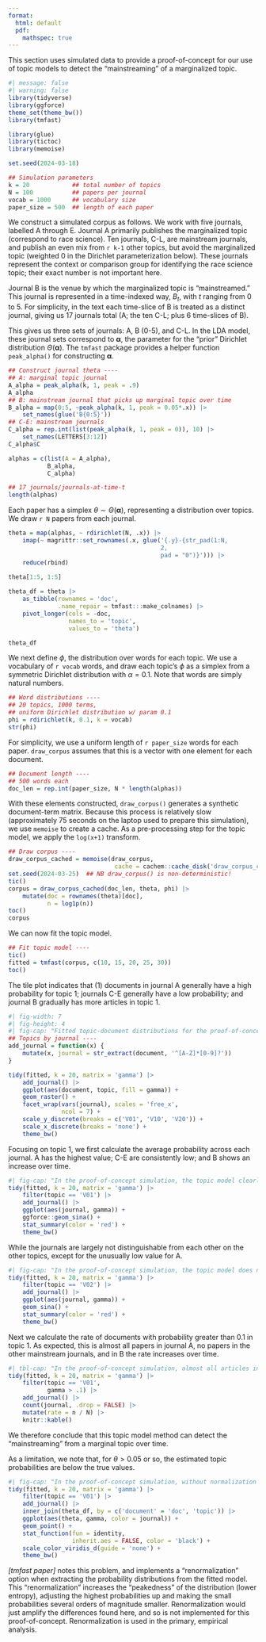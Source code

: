 ```yaml
---
format:
  html: default
  pdf: 
    mathspec: true
---
```


This section uses simulated data to provide a proof-of-concept for our use of topic models to detect the "mainstreaming" of a marginalized topic.  

```r
#| message: false
#| warning: false
library(tidyverse)
library(ggforce)
theme_set(theme_bw())
library(tmfast)

library(glue)
library(tictoc)
library(memoise)

set.seed(2024-03-18)

## Simulation parameters
k = 20            ## total number of topics
N = 100           ## papers per journal
vocab = 1000      ## vocabulary size
paper_size = 500  ## length of each paper
```

We construct a simulated corpus as follows.  We work with five journals, labelled A through E.  Journal A primarily publishes the marginalized topic (correspond to race science).  Ten journals, C-L, are mainstream journals, and publish an even mix from `r k-1` other topics, but avoid the marginalized topic (weighted 0 in the Dirichlet parameterization below).  These journals represent the context or comparison group for identifying the race science topic; their exact number is not important here.  

Journal B is the venue by which the marginalized topic is "mainstreamed."  This journal is represented in a time-indexed way, $B_t$, with $t$ ranging from 0 to 5.  For simplicity, in the text each time-slice of B is treated as a distinct journal, giving us 17 journals total (A; the ten C-L; plus 6 time-slices of B). 

This gives us three sets of journals: A, B (0-5), and C-L.  In the LDA model, these journal sets correspond to $\boldsymbol{\alpha}$, the parameter for the "prior" Dirichlet distribution $\Theta(\boldsymbol{\alpha})$. The `tmfast` package provides a helper function `peak_alpha()` for constructing $\boldsymbol{\alpha}$. 

```r
## Construct journal theta ----
## A: marginal topic journal
A_alpha = peak_alpha(k, 1, peak = .9)
A_alpha
## B: mainstream journal that picks up marginal topic over time
B_alpha = map(0:5, ~peak_alpha(k, 1, peak = 0.05*.x)) |> 
    set_names(glue('B{0:5}'))
## C-E: mainstream journals
C_alpha = rep.int(list(peak_alpha(k, 1, peak = 0)), 10) |> 
    set_names(LETTERS[3:12])
C_alpha$C

alphas = c(list(A = A_alpha), 
           B_alpha, 
           C_alpha)

## 17 journals/journals-at-time-t
length(alphas)
```

Each paper has a simplex $\theta \sim \Theta(\boldsymbol{\alpha})$, representing a distribution over topics. We draw `r N` papers from each journal. 

```r
theta = map(alphas, ~ rdirichlet(N, .x)) |> 
    imap(~ magrittr::set_rownames(.x, glue('{.y}-{str_pad(1:N, 
                                           2, 
                                           pad = "0")}'))) |> 
    reduce(rbind)
    
theta[1:5, 1:5]

theta_df = theta |> 
    as_tibble(rownames = 'doc', 
              .name_repair = tmfast:::make_colnames) |> 
    pivot_longer(cols = -doc, 
                 names_to = 'topic', 
                 values_to = 'theta')

theta_df
```

We next define $\phi$, the distribution over words for each topic.  We use a vocabulary of `r vocab` words, and draw each topic's $\phi$ as a simplex from a symmetric Dirichlet distribution with $\alpha = 0.1$. Note that words are simply natural numbers. 

```r
## Word distributions ----
## 20 topics, 1000 terms, 
## uniform Dirichlet distribution w/ param 0.1
phi = rdirichlet(k, 0.1, k = vocab)
str(phi)
```

For simplicity, we use a uniform length of `r paper_size` words for each paper. `draw_corpus` assumes that this is a vector with one element for each document.   

```r
## Document length ----
## 500 words each
doc_len = rep.int(paper_size, N * length(alphas))
```

With these elements constructed, `draw_corpus()` generates a synthetic document-term matrix. Because this process is relatively slow (approximately 75 seconds on the laptop used to prepare this simulation), we use `memoise` to create a cache. As a pre-processing step for the topic model, we apply the `log(x+1)` transform. 

```r
## Draw corpus ----
draw_corpus_cached = memoise(draw_corpus, 
                              cache = cachem::cache_disk('draw_corpus_cache'))
set.seed(2024-03-25)  ## NB draw_corpus() is non-deterministic! 
tic()
corpus = draw_corpus_cached(doc_len, theta, phi) |> 
    mutate(doc = rownames(theta)[doc], 
           n = log1p(n))
toc()
corpus
```

We can now fit the topic model. 

```r
## Fit topic model ----
tic()
fitted = tmfast(corpus, c(10, 15, 20, 25, 30))
toc()
```

The tile plot indicates that (1) documents in journal A generally have a high probability for topic 1; journals C-E generally have a low probability; and journal B gradually has more articles in topic 1. 

```r
#| fig-width: 7
#| fig-height: 4
#| fig-cap: "Fitted topic-document distributions for the proof-of-concept simulation."
## Topics by journal ----
add_journal = function(x) {
    mutate(x, journal = str_extract(document, '^[A-Z]*[0-9]?'))
}

tidy(fitted, k = 20, matrix = 'gamma') |> 
    add_journal() |> 
    ggplot(aes(document, topic, fill = gamma)) +
    geom_raster() +
    facet_wrap(vars(journal), scales = 'free_x', 
               ncol = 7) +
    scale_y_discrete(breaks = c('V01', 'V10', 'V20')) +
    scale_x_discrete(breaks = 'none') +
    theme_bw()
```

Focusing on topic 1, we first calculate the average probability across each journal.  A has the highest value; C-E are consistently low; and B shows an increase over time. 

```r
#| fig-cap: "In the proof-of-concept simulation, the topic model clearly detects the marginal topic in journal A, increase in journal B over time, and minimal presence in other journals"
tidy(fitted, k = 20, matrix = 'gamma') |> 
    filter(topic == 'V01') |> 
    add_journal() |> 
    ggplot(aes(journal, gamma)) +
    ggforce::geom_sina() +
    stat_summary(color = 'red') +
    theme_bw()
```

While the journals are largely not distinguishable from each other on the other topics, except for the unusually low value for A. 

```r
#| fig-cap: "In the proof-of-concept simulation, the topic model does not produce a false negative pattern with the mainstream topics"
tidy(fitted, k = 20, matrix = 'gamma') |> 
    filter(topic == 'V02') |> 
    add_journal() |> 
    ggplot(aes(journal, gamma)) +
    geom_sina() +
    stat_summary(color = 'red') +
    theme_bw()
```

Next we calculate the rate of documents with probability greater than 0.1 in topic 1. As expected, this is almost all papers in journal A, no papers in the other mainstream journals, and in B the rate increases over time. 

```r
#| tbl-cap: "In the proof-of-concept simulation, almost all articles in journal A contain the marginal topic; the rate in B increases over time; and the marginal topic does not appear in the other journals"
tidy(fitted, k = 20, matrix = 'gamma') |> 
    filter(topic == 'V01', 
           gamma > .1) |> 
    add_journal() |> 
    count(journal, .drop = FALSE) |> 
    mutate(rate = n / N) |> 
    knitr::kable()
```

We therefore conclude that this topic model method can detect the "mainstreaming" from a marginal topic over time.  

As a limitation, we note that, for $\theta > 0.05$ or so, the estimated topic probabilities are below the true values. 

```r
#| fig-cap: "In the proof-of-concept simulation, without normalization the estimated topic-document probabilities (gamma) are well below the true probabilities (theta) for approx. $\\theta > 0.05$"
tidy(fitted, k = 20, matrix = 'gamma') |> 
    filter(topic == 'V01') |> 
    add_journal() |> 
    inner_join(theta_df, by = c('document' = 'doc', 'topic')) |> 
    ggplot(aes(theta, gamma, color = journal)) +
    geom_point() +
    stat_function(fun = identity, 
                  inherit.aes = FALSE, color = 'black') +
    scale_color_viridis_d(guide = 'none') +
    theme_bw()
```

*[tmfast paper]* notes this problem, and implements a "renormalization" option when extracting the probability distributions from the fitted model.  This "renormalization" increases the "peakedness" of the distribution (lower entropy), adjusting the highest probabilities up and making the small probabilities several orders of magnitude smaller.  Renormalization would just amplify the differences found here, and so is not implemented for this proof-of-concept.  Renormalization is used in the primary, empirical analysis. 


